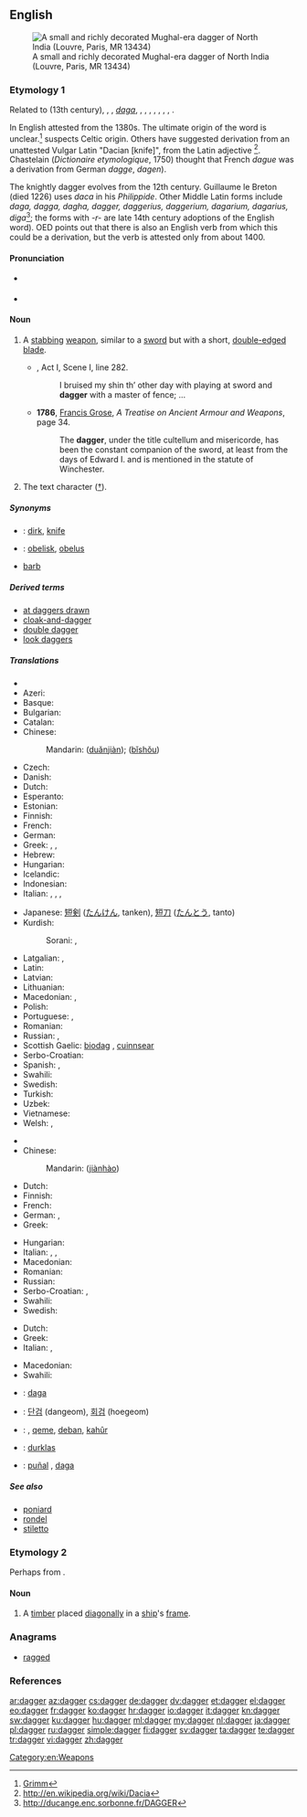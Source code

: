 ==English==
{{wikipedia|dab=dagger (disambiguation)|dagger|lang=en}}
[[Image:Dagger_India_Louvre_MR13434.jpg|thumb|A small and richly decorated Mughal-era dagger of North India (Louvre, Paris, MR 13434)]]

===Etymology 1===
Related to {{etyl|fro|-}} {{term|dague|lang=fro}} (13th century),  {{etyl|oc|-}}, {{etyl|it|-}},  {{etyl|es|-}} ''[[daga]]'', {{etyl|de|-}} {{term|Degen|lang=de}}, {{etyl|gml|-}} {{term|dagge||knife's point|lang=gml}}, {{etyl|non|-}} {{term|daggardr|lang=non}}, {{etyl|cy|-}} {{term|dager|lang=cy}}, {{term|dagr|lang=cy}}, {{etyl|br|-}} {{term|dac|lang=br}}, {{etyl|sq|-}} {{term|thikë||a knife, dagger|lang=sq}},  {{term|thek||to stab, to pierce with a sharp object|lang=sq}}.

In English attested from the 1380s.
The ultimate origin of the word is unclear.<ref>[http://germazope.uni-trier.de:8080/Projekte/WBB2009/DWB/wbgui_py?lemid=GM03434 Grimm]</ref> suspects Celtic origin.
Others have suggested derivation from an unattested Vulgar Latin {{recons|daca|lang=VL.}} "Dacian [knife]", from the Latin adjective {{term|dacus|dācus|lang=la}}<ref>http://en.wikipedia.org/wiki/Dacia</ref>. Chastelain (''Dictionaire etymologique'', 1750) thought that French ''dague'' was a derivation from German ''dagge'', ''dagen'').

The knightly dagger evolves from the 12th century. Guillaume le Breton (died 1226) uses ''daca'' in his ''Philippide''. Other Middle Latin forms include ''daga, dagga, dagha, dagger, daggerius, daggerium, dagarium, dagarius, diga''<ref>http://ducange.enc.sorbonne.fr/DAGGER</ref>; the forms with ''-r-'' are late 14th century adoptions of the English word).
OED points out that there is also an English verb {{term|dag||to stab|lang=en}} from which this could be a derivation, but the verb is attested only from about 1400.

====Pronunciation====
* {{a|UK}} {{IPA|/ˈdægə(ɹ)/}}
* {{rhymes|æɡə(r)}}

====Noun====
{{en-noun}}

# {{context|weapon}}  A [[stab]]bing [[weapon]], similar to a [[sword]] but with a short, [[double-edged]] [[blade]].
#* {{RQ:Shakespeare Wives}}, Act I, Scene I, line 282.
#*: I bruised my shin th’ other day with playing at sword and '''dagger''' with a master of fence; ...
#* '''1786''', [[w:Francis Grose|Francis Grose]], ''A Treatise on Ancient Armour and Weapons'', page 34.
#*: The '''dagger''', under the title cultellum and misericorde, has been the constant companion of the sword, at least from the days of Edward I. and is mentioned in the statute of Winchester.
# The text character ([[†]]).

=====Synonyms=====
* {{qualifier|stabbing weapon}}: [[dirk]], [[knife]]
* {{qualifier|text character}}: [[obelisk]], [[obelus]]
* {{qualifier|anything that causes pain like a dagger}} [[barb]]

=====Derived terms=====
* [[at daggers drawn]]
* [[cloak-and-dagger]]
* [[double dagger]]
* [[look daggers]]

=====Translations=====
{{trans-top|a stabbing weapon}}
* {{trreq|Armenian}}
* Azeri: {{t+|az|xəncər}}
* Basque: {{t-|eu|sastagai}}
* Bulgarian: {{t+|bg|кама|f}}
* Catalan: {{t-|ca|daga|f}}
* Chinese:
*: Mandarin: {{zh-ts|[[短]][[劍]]|[[短]][[剑]]}} ([[duǎn]][[jiàn]]); {{zh-ts|匕首|匕首}} ([[bǐ]][[shǒu]])
* Czech: {{t+|cs|dýka|f}}
* Danish: {{t-|da|dolk|c}}
* Dutch: {{t+|nl|dolk|m}}
* Esperanto: {{t-|eo|ponardo|xs=Esperanto}}
* Estonian: {{t-|et|pistoda}}
* Finnish: {{t+|fi|tikari}}
* French: {{t+|fr|poignard|m}}
* German: {{t+|de|Dolch|m}}
* Greek: {{t+|el|στιλέτο|n|tr=stiléto}}, {{t+|el|εγχειρίδιο|n|tr=encheirídio}}, {{t+|el|ξιφίδιο|n|tr=xifídio}}
* Hebrew: {{t+|he|פגיון|m|tr=pigyon}}
* Hungarian: {{t+|hu|tőr}}
* Icelandic: {{t-|is|rýtingur|m}}
* Indonesian: {{t+|id|belati|xs=Indonesian}}
* Italian: {{t-|it|daga|f}}, {{t+|it|pugnale|m}}, {{t-|it|stiletto|m}}, {{t+|it|misericordia|f}}
{{trans-mid}}
* Japanese: [[短剣]] ([[たんけん]], tanken), [[短刀]] ([[たんとう]], tanto)
* Kurdish:
*: Sorani: {{t|ku|ده‌بان|tr=deban|sc=ku-Arab}}, {{t|ku|خه‌نجه‌ر|tr=xencer|sc=ku-Arab}}
* Latgalian: {{tø|ltg|tutyns|m}}, {{tø|ltg|mylyns|m}}
* Latin: {{t-|la|pugio|m}}
* Latvian: {{t-|lv|duncis}}
* Lithuanian: {{t-|lt|peilis|m}}
* Macedonian: {{t-|mk|бодеж|m|tr=bódež}},  {{t-|mk|кама|f|tr=káma}}
* Polish: {{t+|pl|sztylet|m}}
* Portuguese: {{t+|pt|adaga|f}}, {{t+|pt|punhal|m}}
* Romanian: {{t-|ro|pumnal|n}}
* Russian: {{t+|ru|стилет}}, {{t+|ru|кинжал|m|tr=kinžál}}
* Scottish Gaelic: [[biodag]] {{f}}, [[cuinnsear]] {{m}}
* Serbo-Croatian: {{t-|sh|bodež|m}}
* Spanish: {{t-|es|daga|f}},  {{t-|es|puñal|m}}
* Swahili: {{t-|sw|jambia|xs=Swahili}}
* Swedish: {{t+|sv|dolk|c}}
* Turkish: {{t+|tr|hançer}}
* Uzbek: {{t|uz|xanjar}}
* Vietnamese: {{t+|vi|dao găm}}
* Welsh: {{t-|cy|bidog|m|f|xs=Welsh}},  {{t-|cy|bidogau|p|xs=Welsh}}
{{trans-bottom}}

{{trans-top|a text character}}
* {{trreq|Armenian}}
* Chinese:
*: Mandarin: {{zh-ts|[[劍]][[號]]|[[剑]][[号]]}} ([[jiàn]][[hào]])
* Dutch: {{t+|nl|kruis|n}}
* Finnish: {{t+|fi|risti}}
* French: {{t+|fr|croix|f}}
* German: {{t+|de|Kreuz|n}}, {{t-|de|Totenkreuz|n}}
* Greek: {{t+|el|οβελίσκος|m|tr=ovelískos}}
{{trans-mid}}
* Hungarian: {{t+|hu|kereszt}}
* Italian: {{t+|it|croce}}, {{t-|it|daga}}, {{t-|it|coniugazione hermitiana}}
* Macedonian: {{t-|mk|крст|m|tr=k'rst}}
* Romanian: {{t-|ro|semn de carte|n}}
* Russian: {{t+|ru|крестик|m|tr=kr'éstik}}
* Serbo-Croatian: {{t-|sh|križ|xs=Serbo-Croatian}}, {{t-|sh|krst|xs=Serbo-Croatian}}
* Swahili: {{t+|sw|nyambuo|xs=Swahili}}
* Swedish: {{t+|sv|kors|n}}
{{trans-bottom}}

{{trans-top|anything that causes pain like a dagger}}
* Dutch: {{t+|nl|dolk|m}}
* Greek: {{t+|el|σφάχτης|m|tr=sfáchtis|sc=Grek}}
* Italian: {{t-|it|arma bianca|f}}, {{t+|it|coltello|m}}
{{trans-mid}}
* Macedonian: {{t-|mk|бодеж|m|tr=bódež}}
* Swahili: {{t+|sw|nyambuo|xs=Swahili}}
{{trans-bottom}}

{{checktrans-top}}
* {{ttbc|ia}}: [[daga]]
* {{ttbc|ko}}: [[단검]] (dangeom), [[회검]] (hoegeom)
{{trans-mid}}
* {{ttbc|ku}}: {{t|ku|xencer}} {{f}}, [[qeme]], [[deban]], [[kahûr]]
* {{ttbc|lt}}: [[durklas]] {{m}}
* {{ttbc|es}}: [[puñal]] {{m}}, [[daga]] {{f}}
{{trans-bottom}}

=====See also=====
* [[poniard]]
* [[rondel]]
* [[stiletto]]

===Etymology 2===
Perhaps from {{term|diagonal}}.

====Noun====
{{en-noun}}

# A [[timber]] placed [[diagonal]]ly in a [[ship]]'s [[frame]].
#: {{rfquotek|Knight}}

===Anagrams===
* [[ragged#English|ragged]]

===References===
<references/>

[[Category:en:Weapons]]

[[ar:dagger]]
[[az:dagger]]
[[cs:dagger]]
[[de:dagger]]
[[dv:dagger]]
[[et:dagger]]
[[el:dagger]]
[[eo:dagger]]
[[fr:dagger]]
[[ko:dagger]]
[[hr:dagger]]
[[io:dagger]]
[[it:dagger]]
[[kn:dagger]]
[[sw:dagger]]
[[ku:dagger]]
[[hu:dagger]]
[[ml:dagger]]
[[my:dagger]]
[[nl:dagger]]
[[ja:dagger]]
[[pl:dagger]]
[[ru:dagger]]
[[simple:dagger]]
[[fi:dagger]]
[[sv:dagger]]
[[ta:dagger]]
[[te:dagger]]
[[tr:dagger]]
[[vi:dagger]]
[[zh:dagger]]
